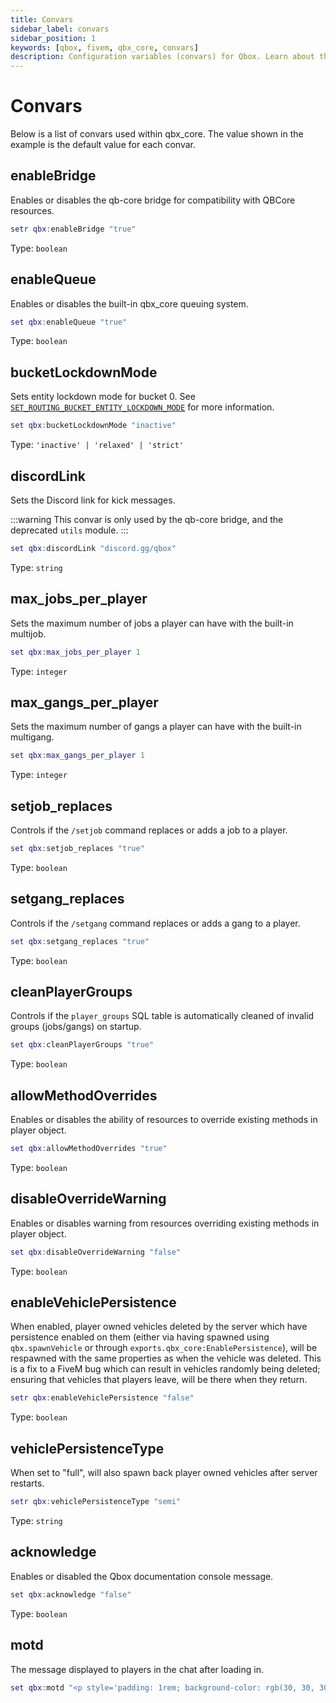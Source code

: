 ```yaml
---
title: Convars
sidebar_label: convars
sidebar_position: 1
keywords: [qbox, fivem, qbx_core, convars]
description: Configuration variables (convars) for Qbox. Learn about the available server configuration options and their usage.
---
```


# Convars

Below is a list of convars used within qbx_core.
The value shown in the example is the default value for each convar.

## enableBridge

Enables or disables the qb-core bridge for compatibility with QBCore resources.

```lua
setr qbx:enableBridge "true"
```

Type: `boolean`

## enableQueue

Enables or disables the built-in qbx_core queuing system.

```lua
set qbx:enableQueue "true"
```

Type: `boolean`

## bucketLockdownMode

Sets entity lockdown mode for bucket 0.
See [`SET_ROUTING_BUCKET_ENTITY_LOCKDOWN_MODE`](https://docs.fivem.net/natives/?_0xA0F2201F) for more information.

```lua
set qbx:bucketLockdownMode "inactive"
```

Type: `'inactive' | 'relaxed' | 'strict'`

## discordLink

Sets the Discord link for kick messages.

:::warning
  This convar is only used by the qb-core bridge, and the deprecated `utils` module.
:::

```lua
set qbx:discordLink "discord.gg/qbox"
```

Type: `string`

## max_jobs_per_player

Sets the maximum number of jobs a player can have with the built-in multijob.

```lua
set qbx:max_jobs_per_player 1
```

Type: `integer`

## max_gangs_per_player

Sets the maximum number of gangs a player can have with the built-in multigang.

```lua
set qbx:max_gangs_per_player 1
```

Type: `integer`

## setjob_replaces

Controls if the `/setjob` command replaces or adds a job to a player.

```lua
set qbx:setjob_replaces "true"
```

Type: `boolean`

## setgang_replaces

Controls if the `/setgang` command replaces or adds a gang to a player.

```lua
set qbx:setgang_replaces "true"
```

Type: `boolean`

## cleanPlayerGroups

Controls if the `player_groups` SQL table is automatically cleaned of invalid groups (jobs/gangs) on startup.

```lua
set qbx:cleanPlayerGroups "true"
```

Type: `boolean`

## allowMethodOverrides

Enables or disables the ability of resources to override existing methods in player object.

```lua
set qbx:allowMethodOverrides "true"
```

Type: `boolean`

## disableOverrideWarning

Enables or disables warning from resources overriding existing methods in player object.

```lua
set qbx:disableOverrideWarning "false"
```

Type: `boolean`

## enableVehiclePersistence

When enabled, player owned vehicles deleted by the server which have persistence enabled on them (either via having spawned using `qbx.spawnVehicle` or through `exports.qbx_core:EnablePersistence`), will be respawned with the same properties as when the vehicle was deleted.
This is a fix to a FiveM bug which can result in vehicles randomly being deleted; ensuring that vehicles that players leave, will be there when they return.

```lua
setr qbx:enableVehiclePersistence "false"
```

Type: `boolean`

## vehiclePersistenceType

When set to "full", will also spawn back player owned vehicles after server restarts.

```lua
setr qbx:vehiclePersistenceType "semi"
```

Type: `string`

## acknowledge

Enables or disabled the Qbox documentation console message.

```lua
set qbx:acknowledge "false"
```

Type: `boolean`

## motd

The message displayed to players in the chat after loading in.

```lua
set qbx:motd "<p style='padding: 1rem; background-color: rgb(30, 30, 30); border-radius: 1rem; text-align: center;'><span style='color: rgb(40, 200, 40);'>Welcome to Qbox!</span><br>Learn more at <span id='link' style='color: rgb(100, 100, 255);' onclick='window.invokeNative(\"openUrl\", \"https://docs.qbox.re/\")'>docs.qbox.re</span></p><style>span#link:hover { cursor: pointer; }</style>"
```
